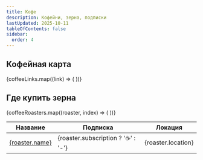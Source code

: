 ```yaml
---
title: Кофе
description: Кофейни, зерна, подписки
lastUpdated: 2025-10-11
tableOfContents: false
sidebar:
  order: 4
---
```



## Кофейная карта

{coffeeLinks.map((link) => (
  <LinkCard title={link.title} href={link.href} />
))}

## Где купить зерна

<table>
  <thead>
    <tr>
      <th>Название</th>
      <th>Подписка</th>
      <th>Локация</th>
    </tr>
  </thead>
  <tbody>
    {coffeeRoasters.map((roaster, index) => (
      <tr key={index}>
        <td><a href={roaster.url}>{roaster.name}</a></td>
        <td>{roaster.subscription ? '☕' : '-'}</td>
        <td>{roaster.location}</td>
      </tr>
    ))}
  </tbody>
</table>
